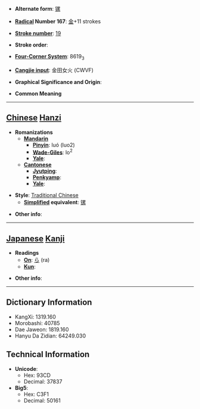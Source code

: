 * '''Alternate form''': [[镙]]

* '''[[Wiktionary:Chinese radical index| Radical]] Number 167''': [[Wiktionary:Chinese radical index 金|金]]+11 strokes

* '''[[Wiktionary:Chinese total strokes index|Stroke number]]''': [[Wiktionary:Chinese total strokes index 19|19]]

* '''Stroke order''': 

* '''[[Wiktionary:Chinese four corner index|Four-Corner System]]''': 8619<sub>3</sub>

* '''[[Wiktionary:Chinese Cangjie index|Cangjie input]]''': 金田女火 (CWVF)

* '''Graphical Significance and Origin''': 

* '''Common Meaning'''

----

== [[Chinese]] [[Hanzi]] ==

* '''Romanizations'''
** '''[[Mandarin]]'''
*** '''[[Pinyin]]''': luó (luo2)
*** '''[[Wade-Giles]]''': lo<sup>2</sup>
*** '''[[Yale]]''': 
** '''[[Cantonese]]'''
*** '''[[Jyutping]]''':
*** '''[[Penkyamp]]''': 
*** '''[[Yale]]''': 

* '''Style''': [[Traditional Chinese]] 
** '''[[Simplified Chinese|Simplified]] equivalent''': [[镙]]

* '''Other info''': 

----

== [[Japanese]] [[Kanji]] ==

* '''Readings'''
** '''[[On]]''': [[ら]] (ra)
** '''[[Kun]]''': 

* '''Other info''':  

----

== Dictionary Information ==

* KangXi: 1319.160
* Morobashi: 40785
* Dae Jaweon: 1819.160
* Hanyu Da Zidian: 64249.030

== Technical Information ==

* '''Unicode''':
** Hex: 93CD
** Decimal: 37837
* '''Big5''':
** Hex: C3F1
** Decimal: 50161